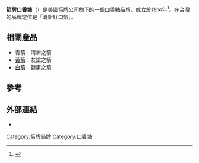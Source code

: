 {{NoteTA
|T=zh-cn:绿箭;zh-tw:青箭;zh-hk:綠箭
|1=zh-cn:绿箭;zh-tw:青箭;zh-hk:綠箭
|2=zh:口香糖;zh-hans:口香糖;zh-hk:香口膠;zh-tw:口香糖;
}}
{{Expand|time=2017-09-29T00:25:02+00:00}}
{{Infobox brand
|name = 箭牌口香糖（Doublemint）
|image = [[File:Doublemint_logo.svg|none]]
|type = [[口香糖|口香糖]]
|currentowner = [[箭牌|箭牌]]
|origin = 美國
|introduced = 1914年
|related = {{le|Wrigley's Spearmint}}、{{le|Juicy Fruit}}
|website = http://www.juicyfruit.com/
}}
{{各地中文名
 | zh-cn = 绿箭
 | zh-tw = 青箭
 | zh-hk = 綠箭
}}
'''箭牌口香糖'''（{{lang-en|Doublemint}}）是美國[[箭牌|箭牌]]公司旗下的一個[[口香糖|口香糖]][[品牌|品牌]]，成立於1914年<ref>{{Cite encyclopedia|title=Wrigley Co.|encyclopedia=Encyclopedia of junk food and fast food|volume=|pages=288|publisher=Greenwood Publishing Group|year=2006}}</ref>。在台灣的品牌定位是「清新好口氣」。

==相關產品==
*青箭：清新之箭
*[[黃箭|黃箭]]：友誼之箭
*[[白箭|白箭]]：健康之箭

== 參考 ==
{{Reflist}}

== 外部連結 ==
* {{Official website|http://www.doublemint.com/}}

[[Category:箭牌品牌|Category:箭牌品牌]]
[[Category:口香糖|Category:口香糖]]
{{Food-stub}}